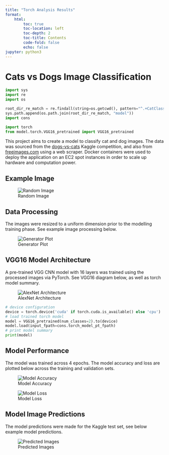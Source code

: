 ```yaml
---
title: "Torch Analysis Results"
format: 
    html:
        toc: true
        toc-location: left
        toc-depth: 2
        toc-title: Contents
        code-fold: false
        echo: false
jupyter: python3
---
```


# Cats vs Dogs Image Classification

```python
import sys
import re
import os

root_dir_re_match = re.findall(string=os.getcwd(), pattern="^.+CatClassifier")[0]
sys.path.append(os.path.join(root_dir_re_match, "model"))
import cons

import torch
from model.torch.VGG16_pretrained import VGG16_pretrained
```

This project aims to create a model to classify cat and dog images. The data was sourced from the [dogs-vs-cats](https://www.kaggle.com/competitions/dogs-vs-cats/overview) Kaggle competition, and also from [freeimages.com](https://www.freeimages.com/) using a web scraper. Docker containers were used to deploy the application on an EC2 spot instances in order to scale up hardware and computation power. 

## Example Image

![Random Image](../torch/random_image.jpg)

## Data Processing

The images were resized to a uniform dimension prior to the modelling training phase. See example image processing below. 

![Generator Plot](../torch/generator_plot.jpg)

## VGG16 Model Architecture

A pre-trained VGG CNN model with 16 layers was trained using the processed images via PyTorch. See VGG16 diagram below, as well as torch model summary.

![AlexNet Architecture](../torch/VGG16_architecture.png)

```python
# device configuration
device = torch.device('cuda' if torch.cuda.is_available() else 'cpu')
# load trained torch model
model = VGG16_pretrained(num_classes=2).to(device)
model.load(input_fpath=cons.torch_model_pt_fpath)
# print model summary
print(model)
```

## Model Performance

The model was trained across 4 epochs. The model accuracy and loss are plotted below across the training and validation sets.

![Model Accuracy](../torch/model_accuracy.png)

![Model Loss](../torch/model_loss.png)

## Model Image Predictions

The model predictions were made for the Kaggle test set, see below example model predictions.

![Predicted Images](../report/torch/pred_images.jpg)
